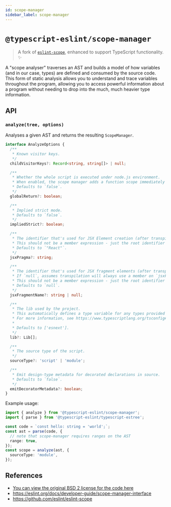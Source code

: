 ```yaml
---
id: scope-manager
sidebar_label: scope-manager
---
```


# `@typescript-eslint/scope-manager`

<PackageLink packageName="scope-manager" scope="@typescript-eslint" />

> A fork of [`eslint-scope`](https://github.com/eslint/eslint-scope), enhanced to support TypeScript functionality. ✨

A "scope analyser" traverses an AST and builds a model of how variables (and in our case, types) are defined and consumed by the source code.
This form of static analysis allows you to understand and trace variables throughout the program, allowing you to access powerful information about a program without needing to drop into the much, much heavier type information.

## API

### `analyze(tree, options)`

Analyses a given AST and returns the resulting `ScopeManager`.

```ts
interface AnalyzeOptions {
  /**
   * Known visitor keys.
   */
  childVisitorKeys?: Record<string, string[]> | null;

  /**
   * Whether the whole script is executed under node.js environment.
   * When enabled, the scope manager adds a function scope immediately following the global scope.
   * Defaults to `false`.
   */
  globalReturn?: boolean;

  /**
   * Implied strict mode.
   * Defaults to `false`.
   */
  impliedStrict?: boolean;

  /**
   * The identifier that's used for JSX Element creation (after transpilation).
   * This should not be a member expression - just the root identifier (i.e. use "React" instead of "React.createElement").
   * Defaults to `"React"`.
   */
  jsxPragma?: string;

  /**
   * The identifier that's used for JSX fragment elements (after transpilation).
   * If `null`, assumes transpilation will always use a member on `jsxFactory` (i.e. React.Fragment).
   * This should not be a member expression - just the root identifier (i.e. use "h" instead of "h.Fragment").
   * Defaults to `null`.
   */
  jsxFragmentName?: string | null;

  /**
   * The lib used by the project.
   * This automatically defines a type variable for any types provided by the configured TS libs.
   * For more information, see https://www.typescriptlang.org/tsconfig#lib
   *
   * Defaults to ['esnext'].
   */
  lib?: Lib[];

  /**
   * The source type of the script.
   */
  sourceType?: 'script' | 'module';

  /**
   * Emit design-type metadata for decorated declarations in source.
   * Defaults to `false`.
   */
  emitDecoratorMetadata?: boolean;
}
```

Example usage:

```ts
import { analyze } from '@typescript-eslint/scope-manager';
import { parse } from '@typescript-eslint/typescript-estree';

const code = `const hello: string = 'world';`;
const ast = parse(code, {
  // note that scope-manager requires ranges on the AST
  range: true,
});
const scope = analyze(ast, {
  sourceType: 'module',
});
```

## References

- [You can view the original BSD 2 license for the code here](https://github.com/eslint/eslint-scope/blob/dbddf14d5771b21b5da704213e4508c660ca1c64/LICENSE)
- https://eslint.org/docs/developer-guide/scope-manager-interface
- https://github.com/eslint/eslint-scope
